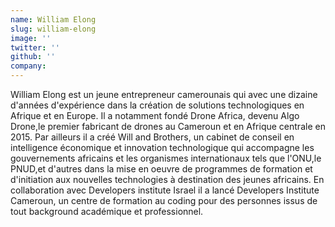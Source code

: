 ```yaml
---
name: William Elong
slug: william-elong
image: ''
twitter: ''
github: ''
company:
---
```


William Elong est un jeune entrepreneur camerounais qui avec une dizaine d'années d'expérience dans la création de solutions technologiques en Afrique et en Europe. Il a notamment fondé Drone Africa, devenu Algo Drone,le premier fabricant de drones au Cameroun et en Afrique centrale en 2015. Par ailleurs il a créé Will and Brothers, un cabinet de conseil en intelligence économique et innovation technologique qui accompagne les gouvernements africains et les organismes internationaux tels que l'ONU,le PNUD,et d'autres dans la mise en oeuvre de programmes de formation et d'initiation aux nouvelles technologies à destination des jeunes africains. En collaboration avec Developers institute Israel il a lancé Developers Institute Cameroun, un centre de formation au coding pour des personnes issus de tout background académique et professionnel.
